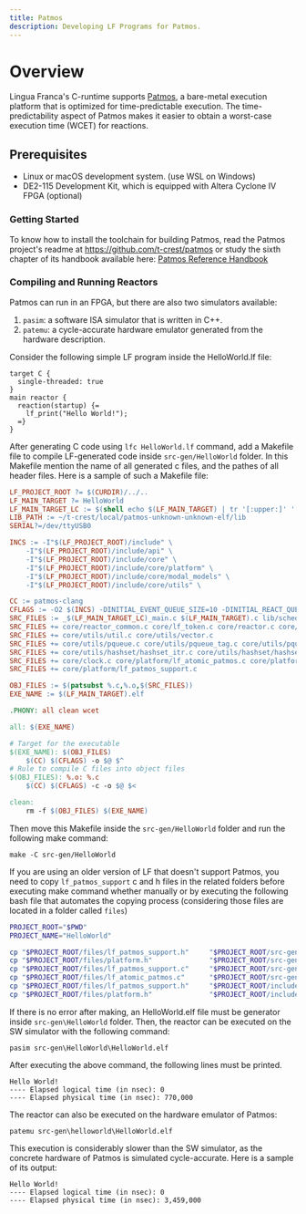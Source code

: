 ```yaml
---
title: Patmos
description: Developing LF Programs for Patmos.
---
```

# Overview
Lingua Franca's C-runtime supports [Patmos](https://github.com/t-crest/patmos),
a bare-metal execution platform that is optimized for time-predictable execution.
The time-predictability aspect of Patmos makes it easier to obtain a worst-case
execution time (WCET) for reactions.
## Prerequisites
- Linux or macOS development system. (use WSL on Windows)
- DE2-115 Development Kit, which is equipped with Altera Cyclone IV FPGA (optional)
### Getting Started
To know how to install the toolchain for building Patmos, read the Patmos project's readme at https://github.com/t-crest/patmos or study the sixth chapter of its handbook available here: [Patmos Reference Handbook](http://patmos.compute.dtu.dk/patmos_handbook.pdf)
### Compiling and Running Reactors
Patmos can run in an FPGA, but there are also two simulators available:

1. `pasim`: a software ISA simulator that is written in C++.
2. `patemu`: a cycle-accurate hardware emulator generated from the hardware description.

Consider the following simple LF program inside the HelloWorld.lf file: 
```lf-c
target C {
  single-threaded: true
}
main reactor {
  reaction(startup) {=
    lf_print("Hello World!");
  =}
}

```
After generating C code using `lfc HelloWorld.lf` command, add a Makefile file to compile LF-generated code inside `src-gen/HelloWorld` folder. In this Makefile mention the name of all generated c files, and the pathes of all header files. Here is a sample of such a Makefile file:
```Makefile
LF_PROJECT_ROOT ?= $(CURDIR)/../..
LF_MAIN_TARGET ?= HelloWorld
LF_MAIN_TARGET_LC := $(shell echo $(LF_MAIN_TARGET) | tr '[:upper:]' '[:lower:]')
LIB_PATH := ~/t-crest/local/patmos-unknown-unknown-elf/lib
SERIAL?=/dev/ttyUSB0

INCS := -I"$(LF_PROJECT_ROOT)/include" \
	-I"$(LF_PROJECT_ROOT)/include/api" \
	-I"$(LF_PROJECT_ROOT)/include/core" \
	-I"$(LF_PROJECT_ROOT)/include/core/platform" \
	-I"$(LF_PROJECT_ROOT)/include/core/modal_models" \
	-I"$(LF_PROJECT_ROOT)/include/core/utils" \

CC := patmos-clang 
CFLAGS := -O2 $(INCS) -DINITIAL_EVENT_QUEUE_SIZE=10 -DINITIAL_REACT_QUEUE_SIZE=10 -DLF_SINGLE_THREADED=0 -DLF_REACTION_GRAPH_BREADTH=1
SRC_FILES := _$(LF_MAIN_TARGET_LC)_main.c $(LF_MAIN_TARGET).c lib/schedule.c
SRC_FILES += core/reactor_common.c core/lf_token.c core/reactor.c core/tag.c core/environment.c 
SRC_FILES += core/utils/util.c core/utils/vector.c  
SRC_FILES += core/utils/pqueue.c core/utils/pqueue_tag.c core/utils/pqueue_base.c
SRC_FILES += core/utils/hashset/hashset_itr.c core/utils/hashset/hashset.c 
SRC_FILES += core/clock.c core/platform/lf_atomic_patmos.c core/platform/lf_atomic_irq.c 
SRC_FILES += core/platform/lf_patmos_support.c

OBJ_FILES := $(patsubst %.c,%.o,$(SRC_FILES)) 
EXE_NAME := $(LF_MAIN_TARGET).elf

.PHONY: all clean wcet

all: $(EXE_NAME)

# Target for the executable
$(EXE_NAME): $(OBJ_FILES)
	$(CC) $(CFLAGS) -o $@ $^
# Rule to compile C files into object files
$(OBJ_FILES): %.o: %.c
	$(CC) $(CFLAGS) -c -o $@ $<

clean:
	rm -f $(OBJ_FILES) $(EXE_NAME)

```

Then move this Makefile inside the `src-gen/HelloWorld` folder and run the following make command:

    make -C src-gen/HelloWorld

If you are using an older version of LF that doesn't support Patmos, you need to copy `lf_patmos_support` c and h files in the related folders before executing make command whether manually or by executing the following bash file that automates the copying process (considering those files are located in a folder called `files`)

```bash
PROJECT_ROOT="$PWD"
PROJECT_NAME="HelloWorld"

cp "$PROJECT_ROOT/files/lf_patmos_support.h"     "$PROJECT_ROOT/src-gen/$PROJECT_NAME/include/core/platform/"
cp "$PROJECT_ROOT/files/platform.h"              "$PROJECT_ROOT/src-gen/$PROJECT_NAME/include/core/"
cp "$PROJECT_ROOT/files/lf_patmos_support.c"     "$PROJECT_ROOT/src-gen/$PROJECT_NAME/core/platform/"
cp "$PROJECT_ROOT/files/lf_atomic_patmos.c"      "$PROJECT_ROOT/src-gen/$PROJECT_NAME/core/platform/"
cp "$PROJECT_ROOT/files/lf_patmos_support.h"     "$PROJECT_ROOT/include/core/platform/"
cp "$PROJECT_ROOT/files/platform.h"              "$PROJECT_ROOT/include/core"
```

If there is no error after making, an HelloWorld.elf file must be generator inside `src-gen\HelloWorld` folder. Then, the reactor can be executed on the SW simulator with the following command:

    pasim src-gen\HelloWorld\HelloWorld.elf

After executing the above command, the following lines must be printed.
```
Hello World!
---- Elapsed logical time (in nsec): 0
---- Elapsed physical time (in nsec): 770,000
```

The reactor can also be executed on the hardware emulator of Patmos:

    patemu src-gen\helloworld\HelloWorld.elf

This execution is considerably slower than the SW simulator, as the concrete hardware
of Patmos is simulated cycle-accurate. Here is a sample of its output:

```
Hello World!
---- Elapsed logical time (in nsec): 0
---- Elapsed physical time (in nsec): 3,459,000
```
